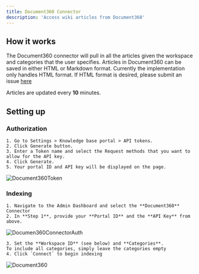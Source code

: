 ```yaml
---
title: Document360 Connector
description: 'Access wiki articles from Document360'
---
```


## How it works
The Document360 connector will pull in all the articles given the workspace and categories that the user specifies.
Articles in Document360 can be saved in either HTML or Markdown format. Currently the implementation only handles
HTML format. If HTML format is desired, please submit an issue [here](https://github.com/Recap-ai/Recap/issues)

Articles are updated every **10** minutes.


## Setting up
### Authorization
    1. Go to Settings > Knowledge base portal > API tokens.
    2. Click Generate button.
    3. Enter a Token name and select the Request methods that you want to allow for the API key.
    4. Click Generate.
    5. Your portal ID and API key will be displayed on the page.
![Document360Token](/images/connectors/document360/Document360Token.png)


### Indexing
    1. Navigate to the Admin Dashboard and select the **Document360** Connector
    2. In **Step 1**, provide your **Portal ID** and the **API Key** from above.

![Documen360ConnectorAuth](/images/connectors/document360/Document360Auth.png)

    3. Set the **Workspace ID** (see below) and **Categories**.
    To include all categories, simply leave the categories empty
    4. Click `Connect` to begin indexing

![Document360](/images/connectors/document360/Document360.png)
